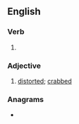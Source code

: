 ==English==

===Verb===
{{head|en|verb form}}

# {{en-past of|grimace}}

===Adjective===
{{en-adj}}

# [[distorted]]; [[crabbed]]

{{Webster 1913}}

===Anagrams===
* {{anagrams|en|a=acdegimr|decigram}}
